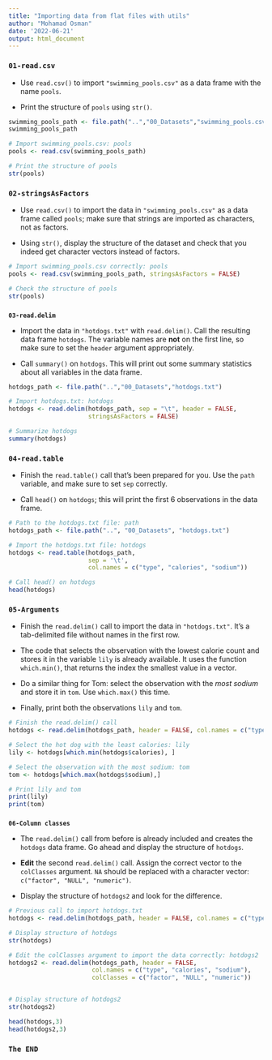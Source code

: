 ```yaml
---
title: "Importing data from flat files with utils"
author: "Mohamad Osman"
date: '2022-06-21'
output: html_document
---
```


### **`01-read.csv`**

-   Use `read.csv()` to import `"swimming_pools.csv"` as a data frame with the name `pools`.

-   Print the structure of `pools` using `str()`.

```r
swimming_pools_path <- file.path("..","00_Datasets","swimming_pools.csv")
swimming_pools_path
```

```r
# Import swimming_pools.csv: pools
pools <- read.csv(swimming_pools_path)

# Print the structure of pools
str(pools)
```

### **`02-stringsAsFactors`**

-   Use `read.csv()` to import the data in `"swimming_pools.csv"` as a data frame called `pools`; make sure that strings are imported as characters, not as factors.

-   Using `str()`, display the structure of the dataset and check that you indeed get character vectors instead of factors.

```r
# Import swimming_pools.csv correctly: pools
pools <- read.csv(swimming_pools_path, stringsAsFactors = FALSE)

# Check the structure of pools
str(pools)
```

### 
**`03-read.delim`**

-   Import the data in `"hotdogs.txt"` with `read.delim()`. Call the resulting data frame `hotdogs`. The variable names are **not** on the first line, so make sure to set the `header` argument appropriately.

-   Call `summary()` on `hotdogs`. This will print out some summary statistics about all variables in the data frame.

```r

hotdogs_path <- file.path("..","00_Datasets","hotdogs.txt")

# Import hotdogs.txt: hotdogs
hotdogs <- read.delim(hotdogs_path, sep = "\t", header = FALSE,
                      stringsAsFactors = FALSE)

# Summarize hotdogs
summary(hotdogs)
```

### **`04-read.table`**

-   Finish the `read.table()` call that's been prepared for you. Use the `path` variable, and make sure to set `sep` correctly.

-   Call `head()` on `hotdogs`; this will print the first 6 observations in the data frame.

```r
# Path to the hotdogs.txt file: path
hotdogs_path <- file.path("..", "00_Datasets", "hotdogs.txt")

# Import the hotdogs.txt file: hotdogs
hotdogs <- read.table(hotdogs_path, 
                      sep = '\t', 
                      col.names = c("type", "calories", "sodium"))

# Call head() on hotdogs
head(hotdogs)
```

### **`05-Arguments`**

-   Finish the `read.delim()` call to import the data in `"hotdogs.txt"`. It's a tab-delimited file without names in the first row.

-   The code that selects the observation with the lowest calorie count and stores it in the variable `lily` is already available. It uses the function `which.min()`, that returns the index the smallest value in a vector.

-   Do a similar thing for Tom: select the observation with the *most sodium* and store it in `tom`. Use `which.max()` this time.

-   Finally, print both the observations `lily` and `tom`.

```r
# Finish the read.delim() call
hotdogs <- read.delim(hotdogs_path, header = FALSE, col.names = c("type", "calories", "sodium"))

# Select the hot dog with the least calories: lily
lily <- hotdogs[which.min(hotdogs$calories), ]

# Select the observation with the most sodium: tom
tom <- hotdogs[which.max(hotdogs$sodium),]

# Print lily and tom
print(lily)
print(tom)

```

### 
**`06-Column classes`**

-   The `read.delim()` call from before is already included and creates the `hotdogs` data frame. Go ahead and display the structure of `hotdogs`.

-   **Edit** the second `read.delim()` call. Assign the correct vector to the `colClasses` argument. `NA` should be replaced with a character vector: `c("factor", "NULL", "numeric")`.

-   Display the structure of `hotdogs2` and look for the difference.

```r
# Previous call to import hotdogs.txt
hotdogs <- read.delim(hotdogs_path, header = FALSE, col.names = c("type", "calories", "sodium"))

# Display structure of hotdogs
str(hotdogs)

# Edit the colClasses argument to import the data correctly: hotdogs2
hotdogs2 <- read.delim(hotdogs_path, header = FALSE, 
                       col.names = c("type", "calories", "sodium"),
                       colClasses = c("factor", "NULL", "numeric"))


# Display structure of hotdogs2
str(hotdogs2)
```

```r
head(hotdogs,3)
head(hotdogs2,3)
```

### `The END`
